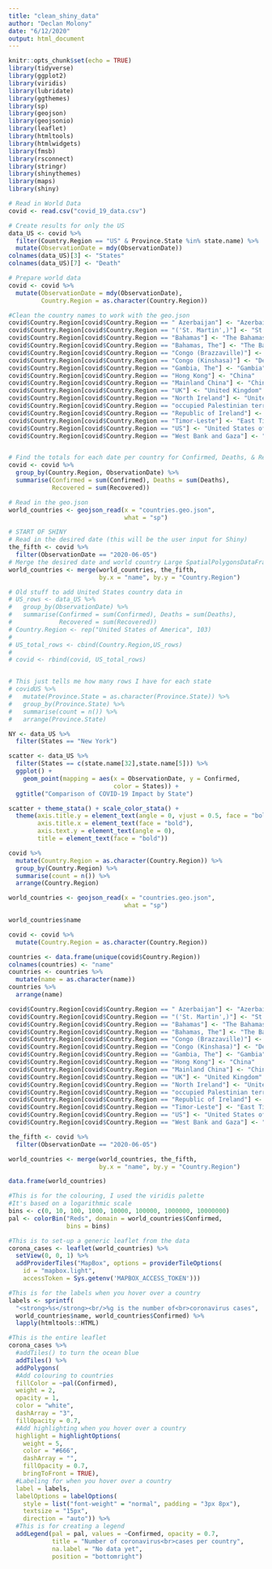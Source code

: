 ```yaml
---
title: "clean_shiny_data"
author: "Declan Molony"
date: "6/12/2020"
output: html_document
---
```


```r
knitr::opts_chunk$set(echo = TRUE)
library(tidyverse)
library(ggplot2)
library(viridis)
library(lubridate)
library(ggthemes)
library(sp)
library(geojson)
library(geojsonio)
library(leaflet)
library(htmltools)
library(htmlwidgets)
library(fmsb)
library(rsconnect)
library(stringr)
library(shinythemes)
library(maps)
library(shiny)
```

```r
# Read in World Data
covid <- read.csv("covid_19_data.csv")

# Create results for only the US
data_US <- covid %>%
  filter(Country.Region == "US" & Province.State %in% state.name) %>%
  mutate(ObservationDate = mdy(ObservationDate))
colnames(data_US)[3] <- "States"
colnames(data_US)[7] <- "Death"

# Prepare world data
covid <- covid %>% 
  mutate(ObservationDate = mdy(ObservationDate),
         Country.Region = as.character(Country.Region))

#Clean the country names to work with the geo.json
covid$Country.Region[covid$Country.Region == " Azerbaijan"] <- "Azerbaijan"
covid$Country.Region[covid$Country.Region == "('St. Martin',)"] <- "St. Martin"
covid$Country.Region[covid$Country.Region == "Bahamas"] <- "The Bahamas"
covid$Country.Region[covid$Country.Region == "Bahamas, The"] <- "The Bahamas"
covid$Country.Region[covid$Country.Region == "Congo (Brazzaville)"] <- "Republic of the Congo"
covid$Country.Region[covid$Country.Region == "Congo (Kinshasa)"] <- "Democratic Republic of the Congo"
covid$Country.Region[covid$Country.Region == "Gambia, The"] <- "Gambia"
covid$Country.Region[covid$Country.Region == "Hong Kong"] <- "China"
covid$Country.Region[covid$Country.Region == "Mainland China"] <- "China"
covid$Country.Region[covid$Country.Region == "UK"] <- "United Kingdom"
covid$Country.Region[covid$Country.Region == "North Ireland"] <- "United Kingdom"
covid$Country.Region[covid$Country.Region == "occupied Palestinian territory"] <- "Palestine"
covid$Country.Region[covid$Country.Region == "Republic of Ireland"] <- "Ireland"
covid$Country.Region[covid$Country.Region == "Timor-Leste"] <- "East Timor"
covid$Country.Region[covid$Country.Region == "US"] <- "United States of America"
covid$Country.Region[covid$Country.Region == "West Bank and Gaza"] <- "West Bank"


# Find the totals for each date per country for Confirmed, Deaths, & Recovered
covid <- covid %>% 
  group_by(Country.Region, ObservationDate) %>% 
  summarise(Confirmed = sum(Confirmed), Deaths = sum(Deaths), 
            Recovered = sum(Recovered))

# Read in the geo.json
world_countries <- geojson_read(x = "countries.geo.json", 
                                what = "sp")

# START OF SHINY
# Read in the desired date (this will be the user input for Shiny)
the_fifth <- covid %>% 
  filter(ObservationDate == "2020-06-05")
# Merge the desired date and world country Large SpatialPolygonsDataFrame
world_countries <- merge(world_countries, the_fifth,
                         by.x = "name", by.y = "Country.Region")
```

```r
# Old stuff to add United States country data in
# US_rows <- data_US %>% 
#   group_by(ObservationDate) %>% 
#   summarise(Confirmed = sum(Confirmed), Deaths = sum(Deaths), 
#             Recovered = sum(Recovered))
# Country.Region <- rep("United States of America", 103)
# 
# US_total_rows <- cbind(Country.Region,US_rows)
# 
# covid <- rbind(covid, US_total_rows)


# This just tells me how many rows I have for each state
# covidUS %>% 
#   mutate(Province.State = as.character(Province.State)) %>% 
#   group_by(Province.State) %>% 
#   summarise(count = n()) %>% 
#   arrange(Province.State)
```


```r
NY <- data_US %>% 
  filter(States == "New York")
```

```r
scatter <- data_US %>% 
  filter(States == c(state.name[32],state.name[5])) %>% 
  ggplot() +
    geom_point(mapping = aes(x = ObservationDate, y = Confirmed, 
                             color = States)) +
  ggtitle("Comparison of COVID-19 Impact by State") 

scatter + theme_stata() + scale_color_stata() +
  theme(axis.title.y = element_text(angle = 0, vjust = 0.5, face = "bold"),
        axis.title.x = element_text(face = "bold"),
        axis.text.y = element_text(angle = 0),
        title = element_text(face = "bold"))


```

```r
covid %>% 
  mutate(Country.Region = as.character(Country.Region)) %>% 
  group_by(Country.Region) %>% 
  summarise(count = n()) %>% 
  arrange(Country.Region)

```

```r
world_countries <- geojson_read(x = "countries.geo.json", 
                                what = "sp")

world_countries$name
```







```r
covid <- covid %>% 
  mutate(Country.Region = as.character(Country.Region))

countries <- data.frame(unique(covid$Country.Region))
colnames(countries) <- "name"
countries <- countries %>% 
  mutate(name = as.character(name))
countries %>% 
  arrange(name)

```

```r
covid$Country.Region[covid$Country.Region == " Azerbaijan"] <- "Azerbaijan"
covid$Country.Region[covid$Country.Region == "('St. Martin',)"] <- "St. Martin"
covid$Country.Region[covid$Country.Region == "Bahamas"] <- "The Bahamas"
covid$Country.Region[covid$Country.Region == "Bahamas, The"] <- "The Bahamas"
covid$Country.Region[covid$Country.Region == "Congo (Brazzaville)"] <- "Republic of the Congo"
covid$Country.Region[covid$Country.Region == "Congo (Kinshasa)"] <- "Democratic Republic of the Congo"
covid$Country.Region[covid$Country.Region == "Gambia, The"] <- "Gambia"
covid$Country.Region[covid$Country.Region == "Hong Kong"] <- "China"
covid$Country.Region[covid$Country.Region == "Mainland China"] <- "China"
covid$Country.Region[covid$Country.Region == "UK"] <- "United Kingdom"
covid$Country.Region[covid$Country.Region == "North Ireland"] <- "United Kingdom"
covid$Country.Region[covid$Country.Region == "occupied Palestinian territory"] <- "Palestine"
covid$Country.Region[covid$Country.Region == "Republic of Ireland"] <- "Ireland"
covid$Country.Region[covid$Country.Region == "Timor-Leste"] <- "East Timor"
covid$Country.Region[covid$Country.Region == "US"] <- "United States of America"
covid$Country.Region[covid$Country.Region == "West Bank and Gaza"] <- "West Bank"
```



```r
the_fifth <- covid %>% 
  filter(ObservationDate == "2020-06-05")
```

```r
world_countries <- merge(world_countries, the_fifth,
                         by.x = "name", by.y = "Country.Region")
```

```r
data.frame(world_countries)
```

```r
#This is for the colouring, I used the viridis palette
#It's based on a logarithmic scale
bins <- c(0, 10, 100, 1000, 10000, 100000, 1000000, 10000000)
pal <- colorBin("Reds", domain = world_countries$Confirmed,
                bins = bins)

#This is to set-up a generic leaflet from the data
corona_cases <- leaflet(world_countries) %>% 
  setView(0, 0, 1) %>%
  addProviderTiles("MapBox", options = providerTileOptions(
    id = "mapbox.light",
    accessToken = Sys.getenv('MAPBOX_ACCESS_TOKEN')))

#This is for the labels when you hover over a country
labels <- sprintf(
  "<strong>%s</strong><br/>%g is the number of<br>coronavirus cases",
  world_countries$name, world_countries$Confirmed) %>%
  lapply(htmltools::HTML)

#This is the entire leaflet
corona_cases %>% 
  #addTiles() to turn the ocean blue
  addTiles() %>% 
  addPolygons(
  #Add colouring to countries
  fillColor = ~pal(Confirmed),
  weight = 2,
  opacity = 1,
  color = "white",
  dashArray = "3",
  fillOpacity = 0.7,
  #Add highlighting when you hover over a country
  highlight = highlightOptions(
    weight = 5,
    color = "#666",
    dashArray = "",
    fillOpacity = 0.7,
    bringToFront = TRUE),
  #Labeling for when you hover over a country
  label = labels,
  labelOptions = labelOptions(
    style = list("font-weight" = "normal", padding = "3px 8px"),
    textsize = "15px",
    direction = "auto")) %>% 
  #This is for creating a legend
  addLegend(pal = pal, values = ~Confirmed, opacity = 0.7, 
            title = "Number of coronavirus<br>cases per country",
            na.label = "No data yet",
            position = "bottomright")

```
























